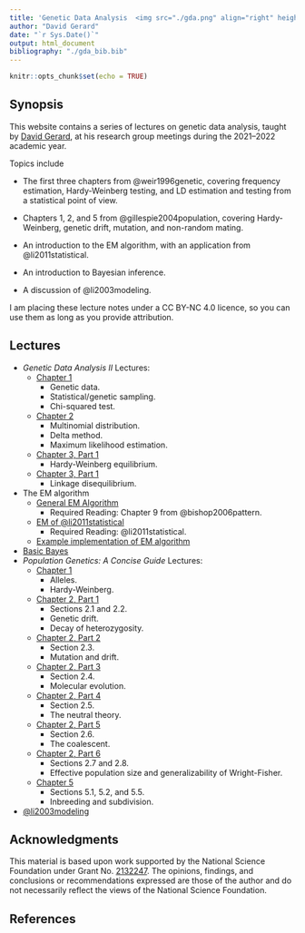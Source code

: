 ```yaml
---
title: 'Genetic Data Analysis  <img src="./gda.png" align="right" height="50" />'
author: "David Gerard"
date: "`r Sys.Date()`"
output: html_document
bibliography: "./gda_bib.bib"
---
```


```r
knitr::opts_chunk$set(echo = TRUE)
```

## Synopsis

This website contains a series of lectures on genetic data analysis, taught by [David Gerard](https://dcgerard.github.io/), at his research group meetings during the 2021--2022 academic year.

Topics include

- The first three chapters from @weir1996genetic, covering frequency estimation, Hardy-Weinberg testing, and LD estimation and testing from a statistical point of view.

- Chapters 1, 2, and 5 from @gillespie2004population, covering Hardy-Weinberg, genetic drift, mutation, and non-random mating.

- An introduction to the EM algorithm, with an application from @li2011statistical.

- An introduction to Bayesian inference.

- A discussion of @li2003modeling.

I am placing these lecture notes under a CC BY-NC 4.0 licence, so you can use them as long as you provide attribution.

## Lectures

- *Genetic Data Analysis II* Lectures:
    - [Chapter 1](./gda/gda1.pdf)
        - Genetic data.
        - Statistical/genetic sampling.
        - Chi-squared test.
    - [Chapter 2](./gda/gda2.pdf)
        - Multinomial distribution.
        - Delta method.
        - Maximum likelihood estimation.
    - [Chapter 3, Part 1](./gda/gda3a.pdf)
        - Hardy-Weinberg equilibrium.
    - [Chapter 3, Part 1](./gda/gda3b.pdf)
        - Linkage disequilibrium.
- The EM algorithm
    - [General EM Algorithm](./em/em.pdf)
        - Required Reading: Chapter 9 from @bishop2006pattern.
    - [EM of @li2011statistical](./em/li2011.pdf)
        - Required Reading: @li2011statistical.
    - [Example implementation of EM algorithm](./em/em_example.pdf)
- [Basic Bayes](./bayes/bayes.pdf)
- *Population Genetics: A Concise Guide* Lectures:
    - [Chapter 1](./gil/gil1.pdf)
        - Alleles.
        - Hardy-Weinberg.
    - [Chapter 2, Part 1](./gil/gil2a.pdf)
        - Sections 2.1 and 2.2.
        - Genetic drift.
        - Decay of heterozygosity.
    - [Chapter 2, Part 2](./gil/gil2b.pdf)
        - Section 2.3.
        - Mutation and drift.
    - [Chapter 2, Part 3](./gil/gil2c.pdf)
        - Section 2.4.
        - Molecular evolution.
    - [Chapter 2, Part 4](./gil/gil2d.pdf)
        - Section 2.5.
        - The neutral theory.
    - [Chapter 2, Part 5](./gil/gil2e.pdf)
        - Section 2.6.
        - The coalescent.
    - [Chapter 2, Part 6](./gil/gil2f.pdf)
        - Sections 2.7 and 2.8.
        - Effective population size and generalizability of Wright-Fisher.
    - [Chapter 5](./gil/gil5.pdf)
        - Sections 5.1, 5.2, and 5.5.
        - Inbreeding and subdivision.
- [@li2003modeling](./li_stephens_2003/li_stephens_2003.pdf)

## Acknowledgments

This material is based upon work supported by the National Science Foundation under Grant No. [2132247](https://www.nsf.gov/awardsearch/showAward?AWD_ID=2132247). The opinions, findings, and conclusions or recommendations expressed are those of the author and do not necessarily reflect the views of the National Science Foundation.

## References
